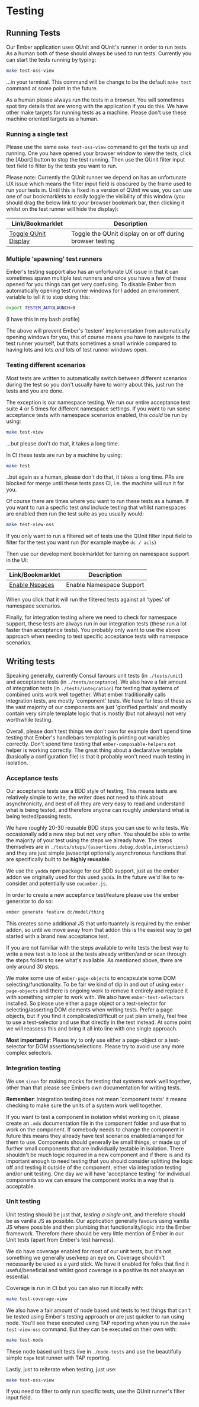 # Testing

## Running Tests

Our Ember application uses QUnit and QUnit's runner in order to run tests. As
a human both of these should always be used to run tests. Currently you can
start the tests running by typing:

```bash
make test-oss-view
```

...in your terminal. This command will be change to be the default `make test`
command at some point in the future.

As a human please always run the tests in a browser. You will sometimes spot
tiny details that are wrong with the application if you do this. We have other
make targets for running tests as a machine. Please don't use these machine
oriented targets as a human.

### Running a single test

Please use the same `make test-oss-view` command to get the tests up and
running. One you have opened your browser window to view the tests, click the
[Abort] button to stop the test running. Then use the QUnit filter input text
field to filter by the tests you want to run.

Please note: Currently the QUnit runner we depend on has an unfortunate UX
issue which means the filter input field is obscured by the frame used to run
your tests in. Until this is fixed in a version of QUnit we use, you can use
one of our bookmarklets to easily toggle the visibility of this window (you
should drag the below link to your browser bookmark bar, then clicking it
whilst on the test runner will hide the display):

| Link/Bookmarklet | Description |
| ---- | ----------- |
| [Toggle QUnit Display](javascript:(function()%7B(function()%7Bconst%20s%20%3D%20document.getElementById(%22ember-testing-container%22).style%3Bs.display%20%3D%20s.display%20%3D%3D%3D%20%22none%22%20%3F%20%22block%22%20%3A%20%22none%22%3B%7D)()%3B%7D)()%3B) | Toggle the QUnit display on or off during browser testing |

### Multiple 'spawning' test runners

Ember's testing support also has an unfortunate UX issue in that it can
sometimes spawn multiple test runners and once you have a few of these opened
for you things can get very confusing. To disable Ember from automatically
opening test runner windows for I added an environment variable to tell it to
stop doing this:

```bash
export TESTEM_AUTOLAUNCH=0
```

(I have this in my bash profile)

The above will prevent Ember's 'testem' implementation from automatically
opening windows for you, this of course means you have to navigate to the test
runner yourself, but thats sometimes a small wrinkle compared to having lots
and lots _and lots_ of test runner windows open.

### Testing different scenarios

Most tests are written to automatically switch between different scenarios
during the test so you don't usually have to worry about this, just run the
tests and you are done.

The exception is our namespace testing. We run our entire acceptance test
suite 4 or 5 times for different namespace settings. If you want to run some
acceptance tests with namespace scenarios enabled, this _could_ be run by
using:

```bash
make test-view
```

...but please don't do that, it takes a long time.

In CI these tests are run by a machine by using:

```bash
make test
```

..but again as a human, please don't do that, it takes a long time. PRs are
blocked for merge until these tests pass CI, i.e. the machine will run it for
you.

Of course there are times where you want to run these tests as a human. If you
want to run a specfic test _and_ include testing that whilst namespaces are
enabled then run the test suite as you usually would:

```bash
make test-view-oss
```

If you only want to run a filtered set of tests use the QUnit filter input
field to filter for the test you want run (for example maybe `dc / acls`)

Then use our development bookmarklet for turning on namespace support in the
UI:

| Link/Bookmarklet | Description |
| ---- | ----------- |
| [Enable Nspaces](javascript:Scenario('CONSUL_NSPACES_ENABLE=1')) | Enable Namespace Support |

When you click that it will run the filtered tests against all 'types' of
namespace scenarios.

Finally, for integration testing where we need to check for namespace support,
these tests are always run in our integration tests (these run a lot faster
than acceptance tests). You probably only want to use the above approach when
needing to test specific acceptance tests with namespace scenarios.

## Writing tests

Speaking generally, currently Consul favours unit tests (in `./tests/unit`)
and acceptance tests (in `./tests/acceptance`). We also have a fair amount of
integration tests (in `./tests/integration`) for testing that systems of
combined units work well together. What ember traditionally calls integration
tests, are mostly 'component' tests. We have far less of these as the vast
majority of our components are just 'glorified partials' and mostly contain
very simple template logic that is mostly (but not always) not very worthwhile
testing.

Overall, please don't test things we don't own for example don't spend time
testing that Ember's handlebars templating is printing out variables
correctly. Don't spend time testing that `ember-composable-helpers` `not`
helper is working correctly. The great thing about a declarative template
(basically a configuration file) is that it probably won't need much testing
in isolation.

### Acceptance tests

Our acceptance tests use a BDD style of testing. This means tests are
relatively simple to write, the writer does not need to think about
asynchronicity, and best of all they are very easy to read and understand what
is being tested, and therefore anyone can roughly understand what is being
tested/passing tests.

We have roughly 20-30 reusable BDD steps you can use to write tests. We
occasionally add a new step but not very often. You should be able to write
the majority of your test using the steps we already have. The steps
themselves are in `./tests/steps/{assertions,debug,double,interactions}` and
they are just simple javascript optionally asynchronous functions that are
specifically built to be __highly reusable__.

We use the `yadda` npm package for our BDD support, just as the ember addon we
originally used for this used `yadda`. In the future we'd like to re-consider
and potentially use `cucumber.js`.

In order to create a new acceptance test/feature please use the ember
generator to do so:

```bash
ember generate feature dc/model/thing
```

This creates some additional JS that unfortuantely is required by the ember
addon, so until we move away from that addon this is the easiest way to get
started with a brand new acceptance test.

If you are not familiar with the steps available to write tests the best way
to write a new test is to look at the tests already written/and or scan
through the steps folders to see what's available. As mentioned above, there
are only around 30 steps.

We make some use of `ember-page-objects` to encapsulate some DOM
selecting/functionality. To be fair we kind of dip in and out of using
`ember-page-objects` and there is ongoing work to remove it entirely and
replace it with something simpler to work with. We also have
`ember-test-selectors` installed. So please use either a page object or a
test-selector for selecting/asserting DOM elements when writing tests. Prefer
a page objects, but if you find it complicated/difficult or just plain smelly,
feel free to use a test-selector and use that directly in the test instead. At
some point we will reassess this and bring it all into line with one single
approach.

__Most importantly__: Please try to only use either a page-object or a
test-selector for DOM assertions/selections. Please try to avoid use any more
complex selectors.

### Integration testing

We use `sinon` for making mocks for testing that systems work well together,
other than that please see Embers own documentation for writing tests.

__Remember__: Integration testing does not mean 'component tests' it means
checking to make sure the units of a system work well together.

If you want to test a component in isolation whilst working on it, please
create an `.mdx` documentation file in the component folder and use that to
work on the component. If somebody needs to change the component in future
this means they already have test scenarios enabled/arranged for them to use.
Components should generally be small things, or made up of further small
components that are individually testable in isolation. There shouldn't be
much logic required in a new component and if there is and its important
enough to need testing that you should consider splitting the logic off and
testing it outside of the component, either via integration testing and/or
unit testing. One day we will have 'acceptance testing' for individual
components so we can ensure the component works in a way that is acceptable.

### Unit testing

Unit testing should be just that, _testing a single unit_, and therefore should
be as vanilla JS as possible. Our application generally favours using vanilla
JS where possible and then plumbing that functionality/logic into the Ember
framework. Therefore there should be very little mention of Ember in our Unit
tests (apart from Ember's test harness).

We do have coverage enabled for most of our unit tests, but it's not something
we generally use/keep an eye on. Coverage shouldn't necessarily be used as a
yard stick. We have it enabled for folks that find it useful/beneficial and
whilst good coverage is a positive its not always an essential.

Coverage is run in CI but you can also run it locally with:

```bash
make test-coverage-view
```

We also have a fair amount of node based unit tests to test things that can't
be tested using Ember's testing approach or are just quicker to run using
node. You'll see these executed using TAP reporting when you run the `make
test-view-oss` command. But they can be executed on their own with:

```bash
make test-node
```

These node based unit tests live in `./node-tests` and use the beautifully
simple `tape` test runner with TAP reporting.

Lastly, just to reiterate when testing, just use:

```bash
make test-oss-view
```

If you need to filter to only run specific tests, use the QUnit runner's
filter input field.
